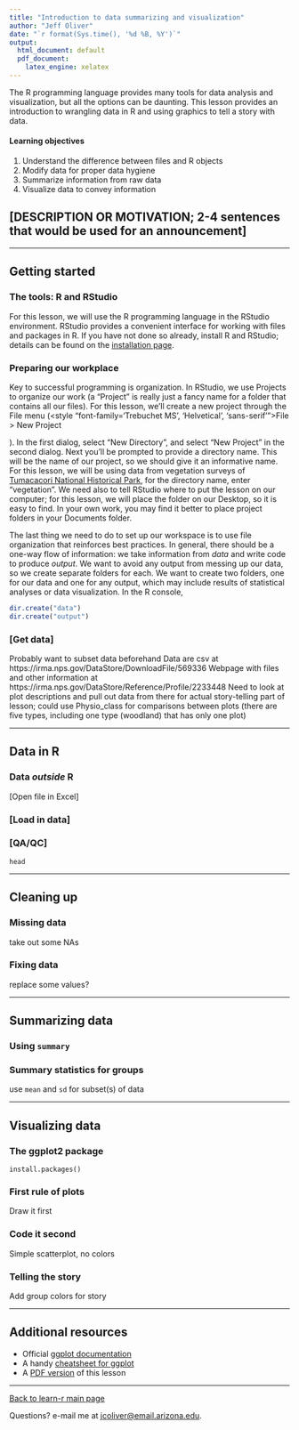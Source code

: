 ```yaml
---
title: "Introduction to data summarizing and visualization"
author: "Jeff Oliver"
date: "`r format(Sys.time(), '%d %B, %Y')`"
output:
  html_document: default
  pdf_document:
    latex_engine: xelatex
---
```


The R programming language provides many tools for data analysis and visualization, but all the options can be daunting. This lesson provides an introduction to wrangling data in R and using graphics to tell a story with data.

#### Learning objectives
1. Understand the difference between files and R objects
2. Modify data for proper data hygiene
3. Summarize information from raw data
4. Visualize data to convey information

## [DESCRIPTION OR MOTIVATION; 2-4 sentences that would be used for an announcement]

***

## Getting started

### The tools: R and RStudio
For this lesson, we will use the R programming language in the RStudio environment. RStudio provides a convenient interface for working with files and packages in R. If you have not done so already, install R and RStudio; details can be found on the [installation page](https://jcoliver.github.io/learn-r/000-setup-instructions.html).

### Preparing our workplace
Key to successful programming is organization. In RStudio, we use Projects to organize our work (a "Project" is really just a fancy name for a folder that contains all our files). For this lesson, we'll create a new project through the File menu (<style "font-family='Trebuchet MS', 'Helvetical', 'sans-serif'">File > New Project</style>). In the first dialog, select "New Directory", and select "New Project" in the second dialog. Next you'll be prompted to provide a directory name. This will be the name of our project, so we should give it an informative name. For this lesson, we will be using data from vegetation surveys of [Tumacacori National Historical Park](https://www.nps.gov/tuma/index.htm), for the directory name, enter "vegetation". We need also to tell RStudio where to put the lesson on our computer; for this lesson, we will place the folder on our Desktop, so it is easy to find. In your own work, you may find it better to place project folders in your Documents folder.

The last thing we need to do to set up our workspace is to use file organization that reinforces best practices. In general, there should be a one-way flow of information: we take information from _data_ and write code to produce _output_. We want to avoid any output from messing up our data, so we create separate folders for each. We want to create two folders, one for our data and one for any output, which may include results of statistical analyses or data visualization. In the R console,

```r
dir.create("data")
dir.create("output")
```

### [Get data]

Probably want to subset data beforehand
Data are csv at https://irma.nps.gov/DataStore/DownloadFile/569336
Webpage with files and other information at https://irma.nps.gov/DataStore/Reference/Profile/2233448
Need to look at plot descriptions and pull out data from there for actual story-telling part of lesson; could use Physio_class for comparisons between plots (there are five types, including one type (woodland) that has only one plot)


***

## Data in R

### Data _outside_ R
[Open file in Excel]

### [Load in data]

### [QA/QC]
`head`

***

## Cleaning up

### Missing data
take out some NAs

### Fixing data
replace some values?

***

## Summarizing data

### Using `summary`

### Summary statistics for groups
use `mean` and `sd` for subset(s) of data

***

## Visualizing data

### The ggplot2 package
`install.packages()`

### First rule of plots
Draw it first

### Code it second
Simple scatterplot, no colors

### Telling the story
Add group colors for story

***

## Additional resources

+ Official [ggplot documentation](http://docs.ggplot2.org/current/)
+ A handy [cheatsheet for ggplot](https://www.rstudio.com/wp-content/uploads/2016/11/ggplot2-cheatsheet-2.1.pdf)
+ A [PDF version](https://jcoliver.github.io/learn-r/014-intro-summarizing-visualizing.pdf) of this lesson

***

<a href="index.html">Back to learn-r main page</a>
  
Questions?  e-mail me at <a href="mailto:jcoliver@email.arizona.edu">jcoliver@email.arizona.edu</a>.